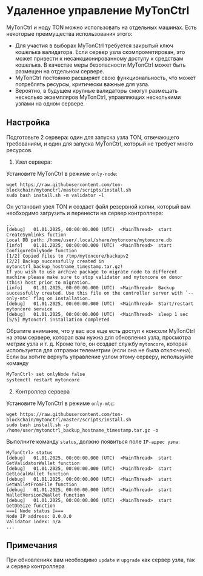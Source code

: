 
# Удаленное управление MyTonCtrl

MyTonCtrl и ноду TON можно использовать на отдельных машинах. Есть некоторые преимущества использования этого:

- Для участия в выборах MyTonCtrl требуется закрытый ключ кошелька валидатора. Если сервер узла скомпрометирован, это может привести к несанкционированному доступу к средствам кошелька. В качестве меры безопасности MyTonCtrl может быть размещен на отдельном сервере.
- MyTonCtrl постоянно расширяет свою функциональность, что может потреблять ресурсы, критически важные для узла.
- Вероятно, в будущем крупные валидаторы смогут размещать несколько экземпляров MyTonCtrl, управляющих несколькими узлами на одном сервере.

## Настройка

Подготовьте 2 сервера: один для запуска узла TON, отвечающего требованиям, и один для запуска MyTonCtrl, который не требует много ресурсов.

1. Узел сервера:

Установите MyTonCtrl в режиме `only-node`:

```
wget https://raw.githubusercontent.com/ton-blockchain/mytonctrl/master/scripts/install.sh
sudo bash install.sh -m validator -l
```

Он установит узел TON и создаст файл резервной копии, который вам необходимо загрузить и перенести на сервер контроллера:

```log
...
[debug]   01.01.2025, 00:00:00.000 (UTC)  <MainThread>  start CreateSymlinks fuction
Local DB path: /home/user/.local/share/mytoncore/mytoncore.db
[info]    01.01.2025, 00:00:00.000 (UTC)  <MainThread>  start ConfigureOnlyNode function
[1/2] Copied files to /tmp/mytoncore/backupv2
[2/2] Backup successfully created in mytonctrl_backup_hostname_timestamp.tar.gz!
If you wish to use archive package to migrate node to different machine please make sure to stop validator and mytoncore on donor (this) host prior to migration.
[info]    01.01.2025, 00:00:00.000 (UTC)  <MainThread>  Backup successfully created. Use this file on the controller server with `--only-mtc` flag on installation.
[debug]   01.01.2025, 00:00:00.000 (UTC)  <MainThread>  Start/restart mytoncore service
[debug]   01.01.2025, 00:00:00.000 (UTC)  <MainThread>  sleep 1 sec
[5/5] Mytonctrl installation completed
```

Обратите внимание, что у вас все еще есть доступ к консоли MyTonCtrl на этом сервере, которая вам нужна для обновления узла, просмотра метрик узла и т. д.
Кроме того, он создает службу `mytoncore`, которая используется для отправки телеметрии (если она не была отключена).
Если вы хотите вернуть управление узлом этому серверу, используйте команду

```bash
MyTonCtrl> set onlyNode false
systemctl restart mytoncore
```

2. Контроллер сервера

Установите MyTonCtrl в режиме `only-mtc`:

```
wget https://raw.githubusercontent.com/ton-blockchain/mytonctrl/master/scripts/install.sh
sudo bash install.sh -p /home/user/mytonctrl_backup_hostname_timestamp.tar.gz -o
```

Выполните команду `status`, должно появиться поле `IP-адрес узла`:

```log
MyTonCtrl> status
[debug]   01.01.2025, 00:00:00.000 (UTC)  <MainThread>  start GetValidatorWallet function
[debug]   01.01.2025, 00:00:00.000 (UTC)  <MainThread>  start GetLocalWallet function
[debug]   01.01.2025, 00:00:00.000 (UTC)  <MainThread>  start GetWalletFromFile function
[debug]   01.01.2025, 00:00:00.000 (UTC)  <MainThread>  start WalletVersion2Wallet function
[debug]   01.01.2025, 00:00:00.000 (UTC)  <MainThread>  start GetDbSize function
===[ Node status ]===
Node IP address: 0.0.0.0
Validator index: n/a
...
```

## Примечания

При обновлениях вам необходимо `update` и `upgrade` как сервер узла, так и сервер контроллера

<Feedback />
